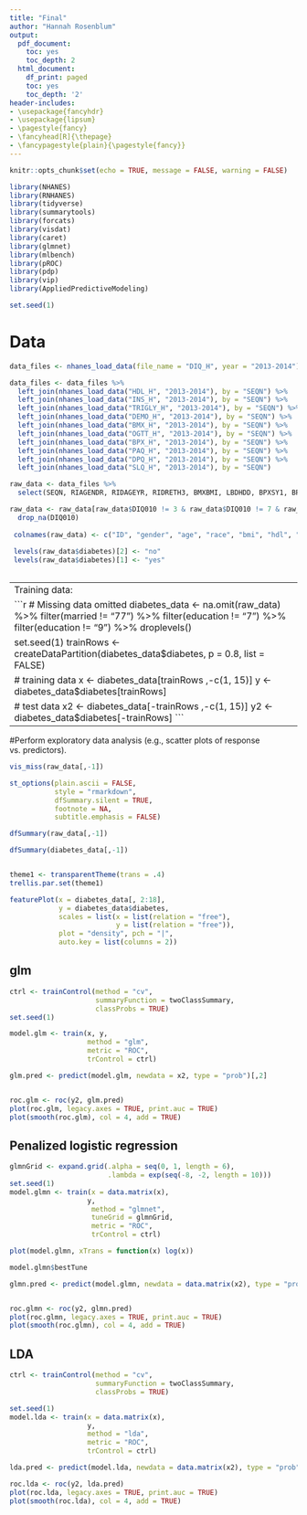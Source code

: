 ```yaml
---
title: "Final" 
author: "Hannah Rosenblum"
output:
  pdf_document:
    toc: yes
    toc_depth: 2
  html_document:
    df_print: paged
    toc: yes
    toc_depth: '2'
header-includes:
- \usepackage{fancyhdr}
- \usepackage{lipsum}
- \pagestyle{fancy}
- \fancyhead[R]{\thepage}
- \fancypagestyle{plain}{\pagestyle{fancy}}
--- 
```


```r
knitr::opts_chunk$set(echo = TRUE, message = FALSE, warning = FALSE)
```


\newpage

```r
library(NHANES)
library(RNHANES)
library(tidyverse)
library(summarytools)
library(forcats)
library(visdat)
library(caret)
library(glmnet)
library(mlbench)
library(pROC)
library(pdp)
library(vip)
library(AppliedPredictiveModeling)

set.seed(1)
```

# Data 

```r
data_files <- nhanes_load_data(file_name = "DIQ_H", year = "2013-2014")

data_files <- data_files %>% 
  left_join(nhanes_load_data("HDL_H", "2013-2014"), by = "SEQN") %>%
  left_join(nhanes_load_data("INS_H", "2013-2014"), by = "SEQN") %>%
  left_join(nhanes_load_data("TRIGLY_H", "2013-2014"), by = "SEQN") %>% 
  left_join(nhanes_load_data("DEMO_H", "2013-2014"), by = "SEQN") %>% 
  left_join(nhanes_load_data("BMX_H", "2013-2014"), by = "SEQN") %>% 
  left_join(nhanes_load_data("OGTT_H", "2013-2014"), by = "SEQN") %>% 
  left_join(nhanes_load_data("BPX_H", "2013-2014"), by = "SEQN") %>% 
  left_join(nhanes_load_data("PAQ_H", "2013-2014"), by = "SEQN") %>% 
  left_join(nhanes_load_data("DPQ_H", "2013-2014"), by = "SEQN") %>% 
  left_join(nhanes_load_data("SLQ_H", "2013-2014"), by = "SEQN")

raw_data <- data_files %>% 
  select(SEQN, RIAGENDR, RIDAGEYR, RIDRETH3, BMXBMI, LBDHDD, BPXSY1, BPXDI1, BMXWAIST,  PAD680, DMDEDUC2, DMDMARTL, DPQ020, SLD010H,  DIQ010) 

raw_data <- raw_data[raw_data$DIQ010 != 3 & raw_data$DIQ010 != 7 & raw_data$DIQ010 != 9, ] %>%  mutate(RIAGENDR = as_factor(RIAGENDR), RIDRETH3 = as_factor(RIDRETH3),DMDEDUC2 = as_factor(DMDEDUC2), DMDMARTL = as_factor(DMDMARTL), DIQ010 = as_factor(DIQ010) ) %>% 
  drop_na(DIQ010) 
 
 colnames(raw_data) <- c("ID", "gender", "age", "race", "bmi", "hdl", "bp_systolic","bp_diastolic", "waist","lifestyle", "education", "married", "depression", "sleep", "diabetes") 
 
 levels(raw_data$diabetes)[2] <- "no"
 levels(raw_data$diabetes)[1] <- "yes"
 
```

------------------------------------------------------------------------
Training data:

```r
# Missing data omitted
diabetes_data <- na.omit(raw_data) %>%
  filter(married != "77") %>%
  filter(education != "7") %>%
  filter(education != "9") %>%
  droplevels()


set.seed(1)
trainRows <- createDataPartition(diabetes_data$diabetes, p = 0.8, list = FALSE)




# training data
x <- diabetes_data[trainRows ,-c(1, 15)]
y <- diabetes_data$diabetes[trainRows]

# test data
x2 <- diabetes_data[-trainRows ,-c(1, 15)]
y2 <- diabetes_data$diabetes[-trainRows]
```
----------------------------------------------------------------------------


#Perform exploratory data analysis (e.g., scatter plots of response vs. predictors).
```r
vis_miss(raw_data[,-1])

st_options(plain.ascii = FALSE,       
           style = "rmarkdown", 
           dfSummary.silent = TRUE,        
           footnote = NA,          
           subtitle.emphasis = FALSE)      

dfSummary(raw_data[,-1])

dfSummary(diabetes_data[,-1])


theme1 <- transparentTheme(trans = .4)
trellis.par.set(theme1)

featurePlot(x = diabetes_data[, 2:18], 
            y = diabetes_data$diabetes,
            scales = list(x = list(relation = "free"), 
                          y = list(relation = "free")),
            plot = "density", pch = "|", 
            auto.key = list(columns = 2))

```

## glm

```r
ctrl <- trainControl(method = "cv",
                     summaryFunction = twoClassSummary,
                     classProbs = TRUE)
set.seed(1)

model.glm <- train(x, y,
                   method = "glm",
                   metric = "ROC",
                   trControl = ctrl)

glm.pred <- predict(model.glm, newdata = x2, type = "prob")[,2]


roc.glm <- roc(y2, glm.pred)
plot(roc.glm, legacy.axes = TRUE, print.auc = TRUE)
plot(smooth(roc.glm), col = 4, add = TRUE)

```

## Penalized logistic regression

```r
glmnGrid <- expand.grid(.alpha = seq(0, 1, length = 6),
                        .lambda = exp(seq(-8, -2, length = 10)))
set.seed(1)
model.glmn <- train(x = data.matrix(x),
                   y,
                    method = "glmnet",
                    tuneGrid = glmnGrid,
                    metric = "ROC",
                    trControl = ctrl)

plot(model.glmn, xTrans = function(x) log(x))   

model.glmn$bestTune

glmn.pred <- predict(model.glmn, newdata = data.matrix(x2), type = "prob")[,2]


roc.glmn <- roc(y2, glmn.pred)
plot(roc.glmn, legacy.axes = TRUE, print.auc = TRUE)
plot(smooth(roc.glmn), col = 4, add = TRUE)

```

## LDA
```r
ctrl <- trainControl(method = "cv",
                     summaryFunction = twoClassSummary,
                     classProbs = TRUE)

set.seed(1)
model.lda <- train(x = data.matrix(x),
                   y,
                   method = "lda",
                   metric = "ROC",
                   trControl = ctrl)

lda.pred <- predict(model.lda, newdata = data.matrix(x2), type = "prob") [,2]

roc.lda <- roc(y2, lda.pred)
plot(roc.lda, legacy.axes = TRUE, print.auc = TRUE)
plot(smooth(roc.lda), col = 4, add = TRUE)
```